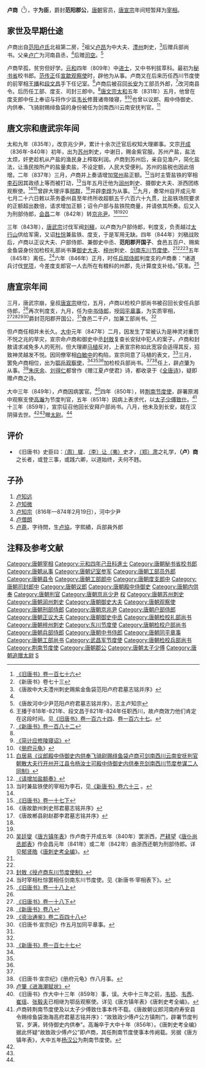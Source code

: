 {{Infobox person
|name        = 盧商
|image       = 
|image_size  = 
|caption     = 
|birth_date  = 789年
|birth_place = [[唐朝|唐朝]]
|death_date  = 859年
|death_place = [[唐朝|唐朝]]汉阴驿
|occupation  = [[唐朝|唐朝]]官员
}}

'''卢商'''（{{bd|789年||859年|catIdx=L}}<ref name=BT176>[[:s:舊唐書/卷176|《旧唐书》卷一百七十六]]</ref>），字'''为臣'''，爵封'''范阳郡公'''，[[唐朝|唐朝]]官员，[[唐宣宗|唐宣宗]]年间短暂拜为[[宰相|宰相]]。

== 家世及早期仕途 ==
卢商出自[[范阳卢氏|范阳卢氏]]北祖第二房，<ref>《新唐书》卷七十三{{cite web |url=http://www.sidneyluo.net/a/a17/073.htm |title=存档副本 |accessdate=2009-04-08 |deadurl=yes |archiveurl=https://web.archive.org/web/20090202171923/http://sidneyluo.net/a/a17/073.htm |archivedate=2009-02-02 }}{{cite web |url=http://www.sidneyluo.net/a/a17/table/form69.htm |title=存档副本 |accessdate=2011-10-23 |deadurl=yes |archiveurl=https://web.archive.org/web/20120505165716/http://www.sidneyluo.net/a/a17/table/form69.htm |archivedate=2012-05-05 }}</ref>祖父[[卢昂|卢昂]]为中大夫、[[澧州|澧州]]刺史，<ref>《唐故中大夫澧州刺史赐紫金鱼袋范阳卢府君墓志铭并序》</ref>后赠兵部尚书。父亲[[卢广|卢广]]为河南县丞，<ref name=BT176/>后赠[[司空|司空]]。<ref name=LZZ>《唐故河中少尹范阳卢府君墓志铭并序》，志主卢知宗</ref>

卢商早孤，贫穷但好学。[[元和_(唐朝)|元和]]四年（809年）中[[进士|进士]]，又中书判拔萃科。最初为[[秘书省|秘书省]]校书郎。[[范传正|范传正]]任[[宣歙观察使|宣歙观察使]]时，辟他为从事。卢商又在后来历任西川节度使的前宰相[[王播|王播]]和[[段文昌|段文昌]]手下任记室。<ref>王播于818年-821年、段文昌于821年-824年任职西川，故卢商效力他们肯定在这段时间。见[[:s:舊唐書/卷164|《旧唐书》卷一百六十四]]、[[:s:舊唐書/卷167|卷一百六十七]]。</ref>卢商后被召回[[长安|长安]]为工部员外郎，<ref name=NBT182>[[:s:新唐书/卷182|《新唐书》卷一百八十二]]</ref>改河南县令。后历任工部、度支、司封三郎中。<ref name=BT176/>[[唐文宗|唐文宗]][[太和_(唐朝)|太和]]五年（831年）五月，他曾在度支郎中任上奉诏与将作少监[[韦长|韦长]]修葺诸帝陵寝，<ref>[[:s:简计应修陵寝诏|《简计应修陵寝诏》]]</ref><ref name=CFYG>《[[册府元龟|册府元龟]]》</ref>也曾以议郎、殿中侍御史、内供奉、飞骑尉赐绯鱼袋的身份被任为剑南西川云南安抚判官。<ref>[[:s:议郎殿中侍御史内供奉飞骑尉赐绯鱼袋卢商可剑南西川云南安抚判官朝散大夫行开州开江县令杨汝士可殿中侍御史内供奉充剑南西川节度参谋二人同制|白居易《议郎殿中侍御史内供奉飞骑尉赐绯鱼袋卢商可剑南西川云南安抚判官朝散大夫行开州开江县令杨汝士可殿中侍御史内供奉充剑南西川节度参谋二人同制》]]</ref>

== 唐文宗和唐武宗年间 ==
太和九年（835年），改京兆少尹，累计十余次迁官后权知大理卿事。文宗[[开成|开成]]（836年-840年）初年，出为[[苏州|苏州]]刺史，中谢日，赐金紫官服。苏州产盐，盐法太烦，奸吏趁机从产盐的渔民身上榨取利润。卢商到苏州后，亲自见渔户，简化盐法，让渔民按所产的盐量卖盐，不设定额，人民大受便利。苏州的盐税也因此倍增。二年（837年）三月，卢商并上奏请增加[[常州|常州]]盐正额。<ref>[[:s:请增加盐额奏|《请增加盐额奏》]]</ref>当时主管盐铁的宰相[[李石_(唐朝)|李石]]因其政绩上等而被打动，<ref>当时兼盐铁使的宰相为李石，见[http://www.sidneyluo.net/a/a17/table/form03.htm 《新唐书》卷六十三] {{Wayback|url=http://www.sidneyluo.net/a/a17/table/form03.htm |date=20120518033947 }}。</ref>当年五月迁他为[[润州|润州]]刺史、摄御史大夫、浙西团练观察使。<ref name=CFYG/><ref>[[:s:旧唐书/卷17下|《旧唐书》卷一十七下]]</ref>曾辟大理评事[[邢群|邢群]]，<ref>《唐故歙州刺史邢君墓志铭并序》</ref>并辟[[李烨_(唐朝)|李烨]]为从事。<ref>《唐故郴县尉赵郡李君墓志铭并序》</ref>九月，奏常州自开成元年七月二十六日敕以茶务委州县至年终所收超额五千六百六十九贯，比盐铁场院要求的正额超出数倍，请求增加正额；诏令户部与盐铁院商量，并请依其所奏。后又入为刑部侍郎，[[会昌_(唐朝)|会昌]]二年（842年）转[[京兆尹|京兆尹]]。<ref name=BT176/><ref name=NBT182/><ref>[[吴廷燮|吴廷燮]]《[[唐方镇年表|唐方镇年表]]》作卢商于开成五年（840年）罢浙西，[[严耕望|严耕望]]《[[唐仆尚丞郎表|唐仆尚丞郎表]]》作会昌元年（841年）或二年（842年）由浙西还朝为刑部侍郎。详见[[郁贤皓|郁贤皓]]《[[唐刺史考全编|唐刺史考全编]]》。</ref>

三年（843年），[[唐武宗|唐武宗]]讨伐军阀[[刘稹|刘稹]]，以卢商为户部侍郎，判度支，负责越过[[太行山|太行山]]供给军需，又诏[[杜悰|杜悰]]兼盐铁、度支，于是军用无缺。四年（844年）刘稹战败后，卢商以正议大夫、户部侍郎、兼御史中丞、'''范阳郡开国子'''、食邑五百户、赐紫金鱼袋身份加检校礼部尚书兼[[御史大夫|御史大夫]]、[[梓州|梓州]]刺史、[[剑南东川节度使|剑南东川节度使]]。<ref name=BT176/><ref name=NBT182/><ref>[[:s:授卢商东川节度使制|封敖《授卢商东川节度使制》]]</ref>五年（845年）离任。<ref>当时宰相杜悰罢相任剑南东川节度使。见《新唐书·宰相表下》。</ref>六年（846年）正月，时任[[兵部侍郎|兵部侍郎]]判度支的卢商奏：“诸道兵讨伐[[党项|党项]]，今差度支郎官一人去所在有粮料的州郡，先计算度支补给。”获准。<ref>[[:s:旧唐书/卷18上|《旧唐书》卷一十八上]]</ref>

== 唐宣宗年间 ==
三月，唐武宗崩，皇叔[[唐宣宗|唐宣宗]]继位，五月，卢商以检校户部尚书被召回长安任兵部侍郎，<ref name=CFYG/>再次判度支，九月，任为[[中书侍郎|中书侍郎]]，授[[同平章事|同平章事]]，为实质宰相，<ref name=BT18-2>[[:s:旧唐书/卷18下|《旧唐书》卷一十八下]]</ref><ref>[[:s:新唐书/卷8|《新唐书》卷八]]</ref><ref name=ZZTJ248>[[:s:資治通鑑/卷248|《资治通鉴》卷二百四十八]]</ref><ref>《旧唐书·宣宗纪》作五月加同平章事。</ref>爵封范阳郡开国公，<ref name=NBT182/>食邑二千户，加兼工部尚书。<ref name=BT176/>

但卢商任相并未长久。[[大中_(唐朝)|大中]]元年（847年）二月，因发生了常被认为是神灵对重罚不悦之兆的旱灾，宣宗命卢商和御史中丞[[封敖|封敖]]复查长安狱中犯人的案子。卢商和封敖请求减免多人的死刑，但大理卿[[马植_(唐朝)|马植]]反对，上表宣宗称如此宽容会适得其反，招致神灵越发不悦。因同僚宰相[[白敏中|白敏中]]的构陷，宣宗同意了马植的表文，<ref>[[:s:新唐书/卷177|《新唐书》卷一百七十七]]</ref>三月，罢免卢商相位，出为[[鄂岳观察使|鄂岳观察使]]，<ref name=NBT182/><ref name=BT18-2/><ref name=ZZTJ248/>加检校兵部尚书。<ref name=BT176/><ref>《旧唐书·宣宗纪》《册府元龟》作八月事。</ref>任上，辟[[卢肇|卢肇]]为从事。<ref>[[:s:进海潮赋状|卢肇《进海潮赋状》]]</ref>[[朱庆余|朱庆余]]、[[刘得仁|刘得仁]]都曾作《赠江夏卢使君》诗，都收录于《[[全唐诗|全唐诗]]》，疑即赠卢商之诗。

大中三年（849年），卢商因病罢官。<ref>《旧唐书》作大中十三年（859年）事，误。大中十三年之前，[[韦损|韦损]]、[[韦悫|韦悫]]、[[崔瑶_(晚唐)|崔瑶]]、[[张毅夫|张毅夫]]已相继为鄂岳观察使。详见《唐方镇年表》《唐刺史考全编》。</ref>四年（850年），转[[荆南节度使|荆南节度使]]，辟署原湘中观察支使[[高瀚|高瀚]]为节度判官，五年（851年）因病上表求代，以[[太子少傅|太子少傅]][[致仕|致仕]]。<ref>卢商转荆南节度使及以太子少傅致仕事本传不载。《唐故朝议郎河南府寿安县令赐绯鱼袋渤海高府君墓志铭并序》：“故致政少傅卢公方镇荆门，辟署节度判官，岁满，转侍御史内供奉”。高瀚卒于大中十年（856年）。《唐刺史考全编》据此怀疑“故致政少傅卢公”即卢商，其任荆南节度使事本传阙载。另据《唐方镇年表》，大中五年[[杨汉公|杨汉公]]为荆南节度使。</ref>十三年（859年），宣宗征召他回长安拜户部尚书。八月，他未及到长安，就在汉阴驿去世。<ref name=BT176/><ref name=NBT182/>赠[[太尉|太尉]]。<ref name=LZZ/>

== 评价 ==
*《旧唐书》史臣曰：[[周墀|（周）墀]]、[[李让夷|（李）让（夷）]]史才，[[郑肃|（郑）肃]]之礼学，'''（卢）商'''之长者，或登三事，或践六卿，以道始终，夫何不韪。

== 子孙 ==
#[[卢知远|卢知远]]
#[[卢知微|卢知微]]
#[[卢知宗|卢知宗]]（816年—874年2月19日），河中少尹
#[[卢僧朗|卢僧朗]]
#[[卢蕘|卢蕘]]，字待問，生[[卢協|卢協]]，字熙績，兵部員外郎

== 注释及参考文献 ==
{{Reflist|25em}}

{{DEFAULTSORT:L}}
[[Category:唐朝宰相|Category:唐朝宰相]]
[[Category:元和四年己丑科進士|Category:元和四年己丑科進士]]
[[Category:唐朝秘书省校书郎|Category:唐朝秘书省校书郎]]
[[Category:唐朝从事|Category:唐朝从事]]
[[Category:唐朝记室参军|Category:唐朝记室参军]]
[[Category:唐朝工部员外郎|Category:唐朝工部员外郎]]
[[Category:唐朝县令|Category:唐朝县令]]
[[Category:唐朝工部郎中|Category:唐朝工部郎中]]
[[Category:唐朝度支郎中|Category:唐朝度支郎中]]
[[Category:唐朝司封郎中|Category:唐朝司封郎中]]
[[Category:唐朝议郎|Category:唐朝议郎]]
[[Category:唐朝殿中侍御史|Category:唐朝殿中侍御史]]
[[Category:唐朝内供奉|Category:唐朝内供奉]]
[[Category:唐朝判官|Category:唐朝判官]]
[[Category:唐朝京兆少尹|Category:唐朝京兆少尹]]
[[Category:唐朝大理卿|权]]
[[Category:唐朝苏州刺史|Category:唐朝苏州刺史]]
[[Category:唐朝润州刺史|Category:唐朝润州刺史]]
[[Category:唐朝御史大夫|Category:唐朝御史大夫]]
[[Category:唐朝观察使|Category:唐朝观察使]]
[[Category:唐朝刑部侍郎|Category:唐朝刑部侍郎]]
[[Category:唐朝京兆尹|Category:唐朝京兆尹]]
[[Category:唐朝户部侍郎|Category:唐朝户部侍郎]]
[[Category:唐朝正议大夫|Category:唐朝正议大夫]]
[[Category:唐朝御史中丞|Category:唐朝御史中丞]]
[[Category:唐朝检校礼部尚书|Category:唐朝检校礼部尚书]]
[[Category:唐朝梓州刺史|Category:唐朝梓州刺史]]
[[Category:东川节度使|Category:东川节度使]]
[[Category:唐朝检校户部尚书|Category:唐朝检校户部尚书]]
[[Category:唐朝兵部侍郎|Category:唐朝兵部侍郎]]
[[Category:唐朝中书侍郎|Category:唐朝中书侍郎]]
[[Category:唐朝同平章事|Category:唐朝同平章事]]
[[Category:唐朝工部尚书|Category:唐朝工部尚书]]
[[Category:武昌军节度使|Category:武昌军节度使]]
[[Category:唐朝检校兵部尚书|Category:唐朝检校兵部尚书]]
[[Category:荆南节度使|Category:荆南节度使]]
[[Category:唐朝郡公|Category:唐朝郡公]]
[[Category:唐朝太子少傅|Category:唐朝太子少傅]]
[[Category:唐朝追赠太尉|Category:唐朝追赠太尉]]
[[Category:范阳卢氏|S]]